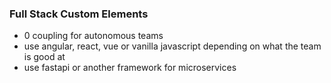 ### Full Stack Custom Elements

- 0 coupling for autonomous teams
- use angular, react, vue or vanilla javascript depending on what the team is good at
- use fastapi or another framework for microservices 